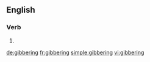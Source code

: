 ==English==

===Verb===
{{head|en}}

# {{present participle of|gibber|lang=en}}

[[de:gibbering]]
[[fr:gibbering]]
[[simple:gibbering]]
[[vi:gibbering]]